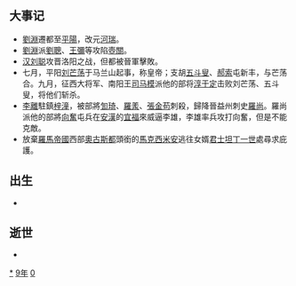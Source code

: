 {{yearTOC|309|西晋'''[[永嘉_(晋怀帝)|永嘉]]三年'''；成汉'''[[晏平_(年号)|晏平]]四年'''；前赵'''[[永凤|永凤]]二年'''，'''[[河瑞|河瑞]]元年'''}}

== 大事记 ==
*[[劉淵|劉淵]]遷都至[[平陽|平陽]]，改元[[河瑞|河瑞]]。
*[[劉淵|劉淵]]派[[劉聰|劉聰]]、[[王彌|王彌]]等攻陷[[壺關|壺關]]。
*[[汉赵|汉]][[刘聪|刘聪]]攻晋洛阳之战，但都被晉軍擊敗。
*七月，平阳[[刘芒荡|刘芒荡]]于马兰山起事，称皇帝；支胡[[五斗叟|五斗叟]]、[[郝索|郝索]]屯新丰，与芒荡合。九月，征西大将军、南阳王[[司馬模|司马模]]派他的部将[[淳于定|淳于定]]击败刘芒荡、五斗叟，将他们斩杀。
*[[李離|李離]]駐鎮[[梓潼|梓潼]]，被部將[[訇琦|訇琦]]、[[羅羕|羅羕]]、[[張金苟|張金苟]]刺殺，歸降晉益州刺史[[羅尚|羅尚]]。羅尚派他的部將[[向奮|向奮]]屯兵在[[安漢|安漢]]的[[宜福|宜福]]來威逼李雄，李雄率兵攻打向奮，但是不能克敵。
*放棄[[羅馬帝國|羅馬帝國]]西部[[奧古斯都|奧古斯都]]頭銜的[[馬克西米安|馬克西米安]]逃往女婿[[君士坦丁大帝|君士坦丁一世]]處尋求庇護。

== 出生 ==
*

== 逝世 ==
{{Wikisource year mention}}
*

[[Category:309年|*]]
[[Category:300年代|9年]]
[[Category:4世纪各年|0]]